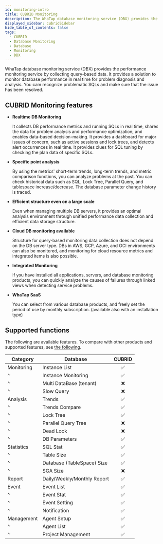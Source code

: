 ```yaml
---
id: monitoring-intro
title: CUBRID Monitoring
description: The WhaTap database monitoring service (DBX) provides the performance monitoring service by collecting data based on queries.
displayed_sidebar: cubridSidebar
hide_table_of_contents: false
tags:
  - CUBRID
  - Database Monitoring
  - Database
  - Monitoring
  - DBX
---
```


WhaTap database monitoring service (DBX) provides the performance monitoring service by collecting query-based data. It provides a solution to monitor database performance in real time for problem diagnosis and analysis. You cam recognize problematic SQLs and make sure that the issue has been resolved.

## CUBRID Monitoring features

- **Realtime DB Monitoring**

  It collects DB performance metrics and running SQLs in real time, shares the data for problem analysis and performance optimization, and enables data-based decision-making. It provides a dashboard for major issues of concern, such as active sessions and lock trees, and detects alert occurrences in real time. It provides clues for SQL tuning by checking the plan data of specific SQLs.

- **Specific point analysis**

  By using the metrics' short-term trends, long-term trends, and metric comparison functions, you can analyze problems at the past. You can check historical data such as SQL, Lock Tree, Parallel Query, and tablespace increase/decrease. The database parameter change history is traced.

- **Efficient structure even on a large scale**

  Even when managing multiple DB servers, it provides an optimal analysis environment through unified performance data collection and efficient data storage structure.

- **Cloud DB monitoring available**

  Structure for query-based monitoring data collection does not depend on the DB server type. DBs in AWS, GCP, Azure, and OCI environments can also be monitored, and monitoring for cloud resource metrics and integrated items is also possible.

- **Integrated Monitoring**

  If you have installed all applications, servers, and database monitoring products, you can quickly analyze the causes of failures through linked views when detecting service problems.

- **WhaTap SaaS**

  You can select from various database products, and freely set the period of use by monthly subscription. (available also with an installation type)

## Supported functions

The following are available features. To compare with other products and supported features, see [the following](../support-env#compare-db).

| Category   | Database                    |              CUBRID             |
| ---------- | --------------------------- | :-----------------------------: |
| Monitoring | Instance List               | <span class='emoji-ok'>✅</span> |
| ^          | Instance Monitoring         | <span class='emoji-ok'>✅</span> |
| ^          | Multi DataBase (tenant)     | <span class='emoji-no'>❌</span> |
| ^          | Slow Query                  | <span class='emoji-no'>❌</span> |
| Analysis   | Trends                      | <span class='emoji-ok'>✅</span> |
| ^          | Trends Compare              | <span class='emoji-ok'>✅</span> |
| ^          | Lock Tree                   | <span class='emoji-ok'>✅</span> |
| ^          | Parallel Query Tree         | <span class='emoji-no'>❌</span> |
| ^          | Dead Lock                   | <span class='emoji-no'>❌</span> |
| ^          | DB Parameters               | <span class='emoji-ok'>✅</span> |
| Statistics | SQL Stat                    | <span class='emoji-ok'>✅</span> |
| ^          | Table Size                  | <span class='emoji-ok'>✅</span> |
| ^          | Database (TableSpace) Size  | <span class='emoji-ok'>✅</span> |
| ^          | SGA Size                    | <span class='emoji-no'>❌</span> |
| Report     | Daily/Weekly/Monthly Report | <span class='emoji-ok'>✅</span> |
| Event      | Event List                  | <span class='emoji-ok'>✅</span> |
| ^          | Event Stat                  | <span class='emoji-ok'>✅</span> |
| ^          | Event Setting               | <span class='emoji-ok'>✅</span> |
| ^          | Notification                | <span class='emoji-ok'>✅</span> |
| Management | Agent Setup                 | <span class='emoji-ok'>✅</span> |
| ^          | Agent List                  | <span class='emoji-ok'>✅</span> |
| ^          | Project Management          | <span class='emoji-ok'>✅</span> |
